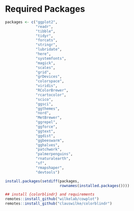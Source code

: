 # Required Packages

```r
packages <- c("ggplot2",
              "readr",
              "tibble",
              "tidyr",
              "forcats",
              "stringr",
              "lubridate",
              "here",
              "systemfonts",
              "magick",
              "scales",
              "grid",
              "grDevices",
              "colorspace",
              "viridis",
              "RColorBrewer",
              "rcartocolor",
              "scico",
              "ggsci",
              "ggthemes",
              "nord",
              "MetBrewer",
              "ggrepel",
              "ggforce",
              "ggtext",
              "ggdist",
              "ggbeeswarm",
              "gghalves",
              "patchwork",
              "palmerpenguins",
              "rnaturalearth",
              "sf",
              "rmapshaper",
              "devtools")

install.packages(setdiff(packages,
                         rownames(installed.packages())))  

## install {colorblindr} and requirements
remotes::install_github("wilkelab/cowplot")
remotes::install_github("clauswilke/colorblindr")
```

